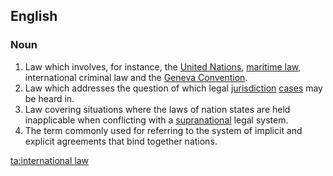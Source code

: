 ==English==
{{wikipedia}}

===Noun===
{{en-noun|-}}

#Law which involves, for instance, the [[United Nations]], [[maritime law]], international criminal law and the [[Geneva Convention]].
#Law which addresses the question of which legal [[jurisdiction]] [[case]]s may be heard in.
#Law covering situations where the laws of nation states are held inapplicable when conflicting with a [[supranational]] legal system.
#The term commonly used for referring to the system of implicit and explicit agreements that bind together nations.

[[ta:international law]]